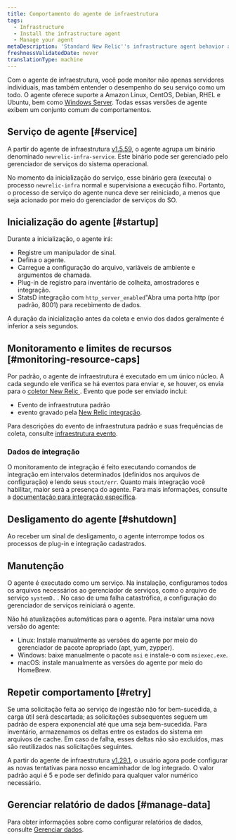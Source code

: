 ```yaml
---
title: Comportamento do agente de infraestrutura
tags:
  - Infrastructure
  - Install the infrastructure agent
  - Manage your agent
metaDescription: 'Standard New Relic''s infrastructure agent behavior at startup, retry, maintenance, shutdown, etc.'
freshnessValidatedDate: never
translationType: machine
---
```


Com o agente de infraestrutura, você pode monitor não apenas servidores individuais, mas também entender o desempenho do seu serviço como um todo. O agente oferece suporte a Amazon Linux, CentOS, Debian, RHEL e Ubuntu, bem como [Windows Server](/docs/infrastructure-install-windows-server). Todas essas versões de agente exibem um conjunto comum de comportamentos.

## Serviço de agente [#service]

A partir do agente de infraestrutura [v1.5.59](/docs/release-notes/infrastructure-release-notes/infrastructure-agent-release-notes/new-relic-infrastructure-agent-1559), o agente agrupa um binário denominado `newrelic-infra-service`. Este binário pode ser gerenciado pelo gerenciador de serviços do sistema operacional.

No momento da inicialização do serviço, esse binário gera (executa) o processo `newrelic-infra` normal e supervisiona a execução filho. Portanto, o processo de serviço do agente nunca deve ser reiniciado, a menos que seja acionado por meio do gerenciador de serviços do SO.

## Inicialização do agente [#startup]

Durante a inicialização, o agente irá:

* Registre um manipulador de sinal.
* Defina o agente.
* Carregue a configuração do arquivo, variáveis de ambiente e argumentos de chamada.
* Plug-in de registro para inventário de colheita, amostradores e integração.
* StatsD integração com `http_server_enabled`"Abra uma porta http (por padrão, 8001) para recebimento de dados.

A duração da inicialização antes da coleta e envio dos dados geralmente é inferior a seis segundos.

## Monitoramento e limites de recursos [#monitoring-resource-caps]

Por padrão, o agente de infraestrutura é executado em um único núcleo. A cada segundo ele verifica se há eventos para enviar e, se houver, os envia para o [coletor New Relic ](/docs/using-new-relic/welcome-new-relic/getting-started/glossary#collector). Evento que pode ser enviado inclui:

* Evento de infraestrutura padrão
* evento gravado pela [New Relic integração](/docs/infrastructure/infrastructure-integrations/get-started/introduction-infrastructure-integrations).

Para descrições do evento de infraestrutura padrão e suas frequências de coleta, consulte [infraestrutura evento](/docs/infrastructure/new-relic-infrastructure/data-instrumentation/default-infrastructure-attributes-events#h2-Infrastructure-events).

### Dados de integração

O monitoramento de integração é feito executando comandos de integração em intervalos determinados (definidos nos arquivos de configuração) e lendo seus `stout/err`. Quanto mais integração você habilitar, maior será a presença do agente. Para mais informações, consulte a [documentação para integração específica](/docs/infrastructure/infrastructure-integrations/get-started/introduction-infrastructure-integrations).

## Desligamento do agente [#shutdown]

Ao receber um sinal de desligamento, o agente interrompe todos os processos de plug-in e integração cadastrados.

## Manutenção

O agente é executado como um serviço. Na instalação, configuramos todos os arquivos necessários ao gerenciador de serviços, como o arquivo de serviço `systemD.` . No caso de uma falha catastrófica, a configuração do gerenciador de serviços reiniciará o agente.

Não há atualizações automáticas para o agente. Para instalar uma nova versão do agente:

* Linux: Instale manualmente as versões do agente por meio do gerenciador de pacote apropriado (apt, yum, zypper).
* Windows: baixe manualmente o pacote `msi` e instale-o com `msiexec.exe`.
* macOS: instale manualmente as versões do agente por meio do HomeBrew.

## Repetir comportamento [#retry]

Se uma solicitação feita ao serviço de ingestão não for bem-sucedida, a carga útil será descartada; as solicitações subsequentes seguem um padrão de espera exponencial até que uma seja bem-sucedida. Para inventário, armazenamos os deltas entre os estados do sistema em arquivos de cache. Em caso de falha, esses deltas não são excluídos, mas são reutilizados nas solicitações seguintes.

A partir do agente de infraestrutura [v1.29.1](/docs/release-notes/infrastructure-release-notes/infrastructure-agent-release-notes/new-relic-infrastructure-agent-1291), o usuário agora pode configurar as novas tentativas para nosso encaminhador de log integrado. O valor padrão aqui é 5 e pode ser definido para qualquer valor numérico necessário.

## Gerenciar relatório de dados [#manage-data]

Para obter informações sobre como configurar relatórios de dados, consulte [Gerenciar dados](/docs/infrastructure/manage-your-data/data-instrumentation/manage-infrastructure-data-reporting).